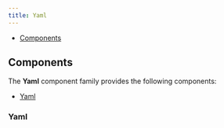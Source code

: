 ```yaml
---
title: Yaml
---
```



<DocusaurusDoc>

- [Components](#components)

## Components

The **Yaml** component family provides the following components:

- [Yaml](#yaml)

### Yaml

<ComponentDocs docs={jsdoc.jsdocYaml} example={YamlExample} />

</DocusaurusDoc>
